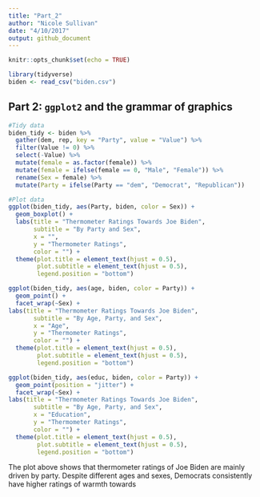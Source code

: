 ```yaml
---
title: "Part_2"
author: "Nicole Sullivan"
date: "4/10/2017"
output: github_document
---
```


```r
knitr::opts_chunk$set(echo = TRUE)
```

```r
library(tidyverse)
biden <- read_csv("biden.csv")
```

## Part 2:  `ggplot2` and the grammar of graphics

```r
#Tidy data
biden_tidy <- biden %>%
  gather(dem, rep, key = "Party", value = "Value") %>%
  filter(Value != 0) %>%
  select(-Value) %>%
  mutate(female = as.factor(female)) %>%
  mutate(female = ifelse(female == 0, "Male", "Female")) %>%
  rename(Sex = female) %>%
  mutate(Party = ifelse(Party == "dem", "Democrat", "Republican"))

#Plot data
ggplot(biden_tidy, aes(Party, biden, color = Sex)) +
  geom_boxplot() +
  labs(title = "Thermometer Ratings Towards Joe Biden",
       subtitle = "By Party and Sex",
       x = "",
       y = "Thermometer Ratings",
       color = "") +
  theme(plot.title = element_text(hjust = 0.5),
        plot.subtitle = element_text(hjust = 0.5),
        legend.position = "bottom")

ggplot(biden_tidy, aes(age, biden, color = Party)) +
  geom_point() +
  facet_wrap(~Sex) +
labs(title = "Thermometer Ratings Towards Joe Biden",
       subtitle = "By Age, Party, and Sex",
       x = "Age",
       y = "Thermometer Ratings",
       color = "") +
  theme(plot.title = element_text(hjust = 0.5),
        plot.subtitle = element_text(hjust = 0.5),
        legend.position = "bottom")

ggplot(biden_tidy, aes(educ, biden, color = Party)) +
  geom_point(position = "jitter") +
  facet_wrap(~Sex) +
labs(title = "Thermometer Ratings Towards Joe Biden",
       subtitle = "By Age, Party, and Sex",
       x = "Education",
       y = "Thermometer Ratings",
       color = "") +
  theme(plot.title = element_text(hjust = 0.5),
        plot.subtitle = element_text(hjust = 0.5),
        legend.position = "bottom")
```

The plot above shows that thermometer ratings of Joe Biden are mainly driven by party.  Despite different ages and sexes, Democrats consistently have higher ratings of warmth towards 
